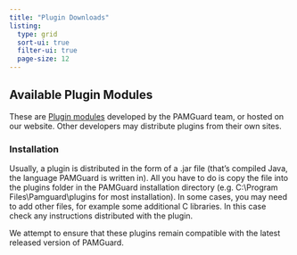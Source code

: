 ```yaml
---
title: "Plugin Downloads"
listing: 
  type: grid
  sort-ui: true
  filter-ui: true
  page-size: 12
---
```


## Available Plugin Modules

These are [Plugin modules](../pluginmodules.qmd) developed by the PAMGuard team, or hosted on our website. Other developers may distribute plugins from their own sites.

### Installation

Usually, a plugin is distributed in the form of a .jar file (that's compiled Java, the language PAMGuard is written in). All you have to do is copy the file into the plugins folder in the PAMGuard installation directory (e.g. C:\\Program Files\\Pamguard\\plugins for most installation). In some cases, you may need to add other files, for example some additional C libraries. In this case check any instructions distributed with the plugin.

We attempt to ensure that these plugins remain compatible with the latest released version of PAMGuard.
